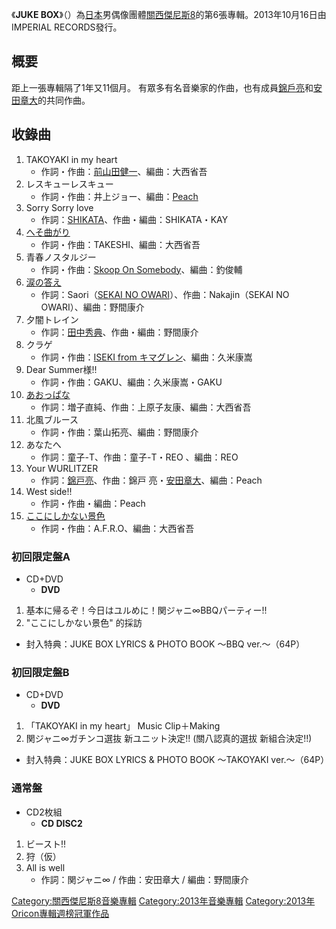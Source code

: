 {{unreferenced|time=2015-02-05T09:04:28+00:00}}
{{Infobox Album 
| Name           = JUKE BOX
| Artist         = [[關西傑尼斯8|關西傑尼斯8]]
| Type           = 專輯
| Released       = 2013年10月16日
| Recorded       = 
| Genre          = [[J-POP|J-POP]]
| Length         = 
| Label          = IMPERIAL RECORDS
| Producer       = 
| Reviews        = 
| Chart position = * 週榜最高第1名（[[Oricon|Oricon]]）<br />2013年度年間第7名（[[Oricon|Oricon]])
| Certification  = 
| Last album     = [[8EST|8EST]]<br />（2012年）
| This album     = '''JUKE BOX'''<br />（2013年）
| Next album     = [[關西傑尼斯主義|關西傑尼斯主義]]<br />（2014年）
}}

《'''JUKE BOX'''》（{{lang|ja|'''JUKE BOX'''}}）為[[日本|日本]]男偶像團體[[關西傑尼斯8|關西傑尼斯8]]的第6張專輯。2013年10月16日由IMPERIAL RECORDS發行。

== 概要 ==
距上一張專輯隔了1年又11個月。
有眾多有名音樂家的作曲，也有成員[[錦戶亮|錦戶亮]]和[[安田章大|安田章大]]的共同作曲。

== 收錄曲 ==
# TAKOYAKI in my heart
#* 作詞・作曲：[[前山田健一|前山田健一]]、編曲：大西省吾
# レスキューレスキュー
#* 作詞・作曲：井上ジョー、編曲：[[Peach|Peach]]
# Sorry Sorry love
#* 作詞：[[SHIKATA|SHIKATA]]、作曲・編曲：SHIKATA・KAY
# [[乖張/僅此才有的景色|へそ曲がり]]
#* 作詞・作曲：TAKESHI、編曲：大西省吾
# 青春ノスタルジー
#* 作詞・作曲：[[Skoop_On_Somebody|Skoop On Somebody]]、編曲：釣俊輔
# [[涙の答え|涙の答え]]
#* 作詞：Saori（[[SEKAI_NO_OWARI|SEKAI NO OWARI]]）、作曲：Nakajin（SEKAI NO OWARI）、編曲：野間康介
# 夕闇トレイン
#* 作詞：[[田中秀典|田中秀典]]、作曲・編曲：野間康介
# クラゲ
#* 作詞・作曲：[[キマグレン|ISEKI from キマグレン]]、編曲：久米康嵩
# Dear Summer様!!
#* 作詞・作曲：GAKU、編曲：久米康嵩・GAKU
# [[あおっぱな|あおっぱな]]
#* 作詞：増子直純、作曲：上原子友康、編曲：大西省吾
# 北風ブルース
#* 作詞・作曲：葉山拓亮、編曲：野間康介
# あなたへ
#* 作詞：童子-T、作曲：童子-T・REO 、編曲：REO
# Your WURLITZER
#* 作詞：[[錦戸亮|錦戸亮]]、作曲：錦戸 亮・[[安田章大|安田章大]]、編曲：Peach
# West side!!
#* 作詞・作曲・編曲：Peach
# [[乖張/僅此才有的景色|ここにしかない景色]]
#* 作詞・作曲：A.F.R.O、編曲：大西省吾

=== 初回限定盤A ===
* CD+DVD
** '''DVD'''
#基本に帰るぞ！今日はユルめに！関ジャニ∞BBQパーティー!!
#"ここにしかない景色" 的採訪
* 封入特典：JUKE BOX LYRICS & PHOTO BOOK ～BBQ ver.～（64P）

=== 初回限定盤B ===
* CD+DVD
** '''DVD'''
#「TAKOYAKI in my heart」 Music Clip＋Making
#関ジャニ∞ガチンコ選抜 新ユニット決定!! (關八認真的選拔 新組合決定!!)
* 封入特典：JUKE BOX LYRICS & PHOTO BOOK ～TAKOYAKI ver.～（64P）

=== 通常盤 ===
* CD2枚組
** '''CD DISC2'''
# ビースト!!
# 狩（仮）
# All is well
#* 作詞：関ジャニ∞ / 作曲：安田章大 / 編曲：野間康介


{{關西傑尼斯8}}
{{Oricon專輯週榜冠軍 (2013年)|2013年10月28日}}

{{DEFAULTSORT:JUKE BOX}}

[[Category:關西傑尼斯8音樂專輯|Category:關西傑尼斯8音樂專輯]]
[[Category:2013年音樂專輯|Category:2013年音樂專輯]]
[[Category:2013年Oricon專輯週榜冠軍作品|Category:2013年Oricon專輯週榜冠軍作品]]